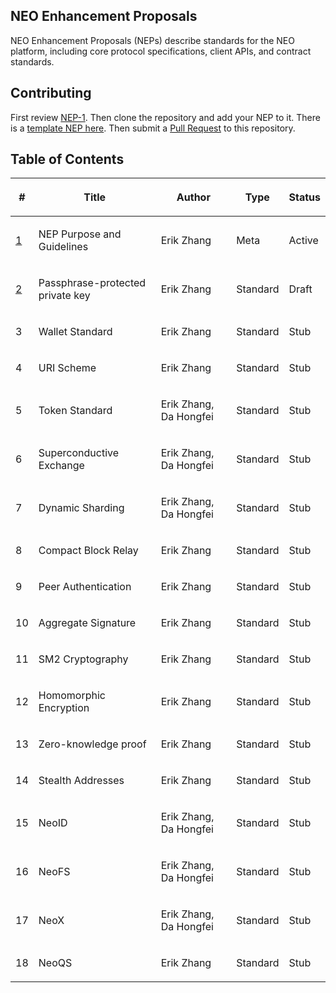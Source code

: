 ==NEO Enhancement Proposals==

NEO Enhancement Proposals (NEPs) describe standards for the NEO platform, including core protocol specifications, client APIs, and contract standards.

==Contributing==

First review [[nep-1.mediawiki|NEP-1]]. Then clone the repository and add your NEP to it. There is a [[nep-X.mediawiki|template NEP here]]. Then submit a [https://github.com/neo-project/proposals/pulls Pull Request] to this repository.

==Table of Contents==

{| class="wikitable sortable" style="width: auto; text-align: center; font-size: smaller; table-layout: fixed;"
!<nowiki>#</nowiki>
!Title
!Author
!Type
!Status
|-
| [[nep-1.mediawiki|1]]
| NEP Purpose and Guidelines
| Erik Zhang
| Meta
| Active
|-
| [[nep-2.mediawiki|2]]
| Passphrase-protected private key
| Erik Zhang
| Standard
| Draft
|-
| 3
| Wallet Standard
| Erik Zhang
| Standard
| Stub
|-
| 4
| URI Scheme
| Erik Zhang
| Standard
| Stub
|-
| 5
| Token Standard
| Erik Zhang, Da Hongfei
| Standard
| Stub
|-
| 6
| Superconductive Exchange
| Erik Zhang, Da Hongfei
| Standard
| Stub
|-
| 7
| Dynamic Sharding
| Erik Zhang, Da Hongfei
| Standard
| Stub
|-
| 8
| Compact Block Relay
| Erik Zhang
| Standard
| Stub
|-
| 9
| Peer Authentication
| Erik Zhang
| Standard
| Stub
|-
| 10
| Aggregate Signature
| Erik Zhang
| Standard
| Stub
|-
| 11
| SM2 Cryptography
| Erik Zhang
| Standard
| Stub
|-
| 12
| Homomorphic Encryption
| Erik Zhang
| Standard
| Stub
|-
| 13
| Zero-knowledge proof
| Erik Zhang
| Standard
| Stub
|-
| 14
| Stealth Addresses
| Erik Zhang
| Standard
| Stub
|-
| 15
| NeoID
| Erik Zhang, Da Hongfei
| Standard
| Stub
|-
| 16
| NeoFS
| Erik Zhang, Da Hongfei
| Standard
| Stub
|-
| 17
| NeoX
| Erik Zhang, Da Hongfei
| Standard
| Stub
|-
| 18
| NeoQS
| Erik Zhang
| Standard
| Stub
|}
